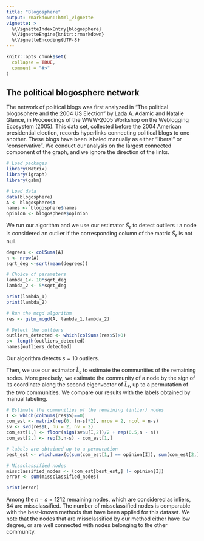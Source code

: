 ```yaml
---
title: "Blogosphere"
output: rmarkdown::html_vignette
vignette: >
  %\VignetteIndexEntry{blogosphere}
  %\VignetteEngine{knitr::rmarkdown}
  %\VignetteEncoding{UTF-8}
---
```


```r
knitr::opts_chunk$set(
  collapse = TRUE,
  comment = "#>"
)
```

## The political blogosphere network

The network of political blogs was first analyzed in "The political blogosphere and the 2004 US Election" by Lada A. Adamic and Natalie Glance,  in Proceedings of the WWW-2005 Workshop on the Weblogging Ecosystem (2005). This data set, collected before the 2004 American presidential election, records hyperlinks connecting political blogs to one another. These blogs have been labeled manually as either "liberal" or "conservative". We conduct our analysis on the largest connected component of the graph, and we ignore the direction of the links.

```r
# Load packages
library(Matrix)
library(igraph)
library(gsbm)

# Load data
data(blogosphere)
A <- blogosphere$A
names <- blogosphere$names
opinion <- blogosphere$opinion
```

We run our algorithm and we use our estimator $\widehat{S}_{\epsilon}$ to detect outliers : a node is considered an outlier if the corresponding column of the matrix $\widehat{S}_{\epsilon}$ is not null.

```r
degrees <- colSums(A)
n <- nrow(A)
sqrt_deg <-sqrt(mean(degrees))

# Choice of parameters
lambda_1<- 10*sqrt_deg
lambda_2 <- 5*sqrt_deg

print(lambda_1)
print(lambda_2)

# Run the mcgd algorithm
res <- gsbm_mcgd(A, lambda_1,lambda_2)

# Detect the outliers
outliers_detected <- which(colSums(res$S)>0)
s<- length(outliers_detected)
names[outliers_detected]
```

Our algorithm detects $s = 10$ outliers.

Then, we use our estimator $\widehat{L}_{\epsilon}$ to estimate the communities of the remaining nodes. More precisely, we estimate the community of a node by the sign of its coordinate along the second eigenvector of $\widehat{L}_{\epsilon}$, up to a permutation of the two communities. We compare our results with the labels obtained by manual labeling.

```r
# Estimate the communities of the remaining (inlier) nodes
I <- which(colSums(res$S)==0)
com_est <- matrix(rep(0, (n-s)*2), nrow = 2, ncol = n-s)
sv <- svd(res$L, nu = 2, nv = 2)
com_est[1,] <- floor(sign(sv$u[I,2])/2 + rep(0.5,n - s))
com_est[2,] <- rep(3,n-s) - com_est[1,] 

# labels are obtained up to a permutation
best_est <- which.max(c(sum(com_est[1,] == opinion[I]), sum(com_est[2,] == opinion[I]))) 

# Missclassified nodes
missclassified_nodes <- (com_est[best_est,] != opinion[I])
error <- sum(missclassified_nodes)

print(error)
```

Among the $n-s = 1212$ remaining nodes, which are considered as inliers, $84$ are missclassified. The number of missclassified nodes is comparable with the best-known methods that have been applied for this dataset. We note that the nodes that are missclassified by our method either have low degree, or are well connected with nodes belonging to the other community.
